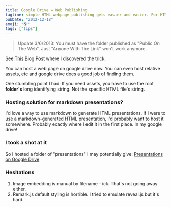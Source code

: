 ```yaml
---
title: Google Drive = Web Publishing
tagline: simple HTML webpage publishing gets easier and easier. For HTML presentations?
pubDate: "2012-12-18"
emoji: "🌎"
tags: ["tips"]
---
```


> Update 3/6/2013: You must have the folder published as "Public On The Web". Just "Anyone With The Link" won't work anymore.

See [This Blog Post](http://googleappsdeveloper.blogspot.com/2012/11/announcing-google-drive-site-publishing.html) where I discovered the trick.

You can host a web page on google drive now. You can even host relative assets, etc and google drive does a good job of finding them.

One stumbling point I had: If you need assets, you have to use the root **folder's** long identifying string. Not the specific HTML file's string.

### Hosting solution for markdown presentations?

I'd love a way to use markdown to generate HTML presentations. If I were to use a markdown-generated HTML presentation, I'd probably want to host it somewhere. Probably exactly where I edit it in the first place. In my google drive!

### I took a shot at it

So I hosted a folder of "presentations" I may potentially give: [Presentations on Google Drive](https://googledrive.com/host/0B4pzqThqXEKfdlVkSlBSaVNwQkE/)

### Hesitations

1. Image embedding is manual by filename - ick. That's not going away either.
2. Remark.js default styling is horrible. I tried to emulate reveal.js but it's hard.
